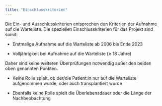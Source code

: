 ```yaml
---
title: "Einschlusskriterien"
---
```


Die Ein- und Ausschlusskriterien entsprechen den Kriterien der Aufnahme auf die Warteliste. Die speziellen Einschlusskriterien für das Projekt sind somit:

-   Erstmalige Aufnahme auf die Warteliste ab 2006 bis Ende 2023

-   Volljährigkeit bei Aufnahme auf die Warteliste ($\geq$ 18 Jahre)

Daher sind keine weiteren Überprüfungen notwendig außer den beiden oben genannten Punkten.

-   Keine Rolle spielt, ob der/die Patient:in nur auf die Warteliste aufgenommen wurde, oder auch transplantiert wurde

-   Ebenfalls keine Rolle spielt die Überlebensdauer oder die Länge der Nachbeobachtung
